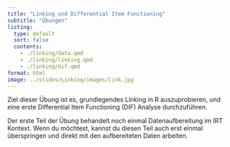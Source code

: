 ```yaml
---
title: "Linking und Differential Item Functioning"
subtitle: "Übungen"
listing: 
  type: default
  sort: false
  contents: 
    - ./linking/data.qmd
    - ./linking/linking.qmd
    - ./linking/dif.qmd
format: html
image: ../slides/Linking/images/link.jpg
---
```


Ziel dieser Übung ist es, grundlegendes Linking in R auszuprobieren, und eine erste Differential Item Functioning (DIF) Analyse durchzuführen. 

:::{.callout-note}
Der erste Teil der Übung behandelt noch einmal Datenaufbereitung im IRT Kontext. Wenn du möchtest, kannst du diesen Teil auch erst einmal überspringen und direkt mit den aufbereiteten Daten arbeiten. 
:::
